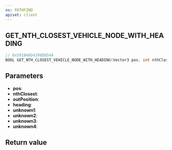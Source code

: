 ```yaml
---
ns: PATHFIND
apiset: client
---
```

## GET_NTH_CLOSEST_VEHICLE_NODE_WITH_HEADING

```c
// 0x591B40D4390DB54A
BOOL GET_NTH_CLOSEST_VEHICLE_NODE_WITH_HEADING(Vector3 pos, int nthClosest, Vector3* outPosition, float* heading, Any* unknown1, int unknown2, float unknown3, float unknown4);
```


## Parameters
* **pos**:
* **nthClosest**:
* **outPosition**:
* **heading**:
* **unknown1**:
* **unknown2**:
* **unknown3**:
* **unknown4**:

## Return value